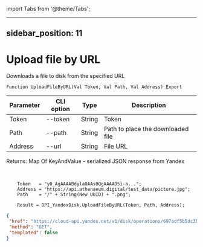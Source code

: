 ﻿import Tabs from '@theme/Tabs';

---
sidebar_position: 11
---

# Upload file by URL
 Downloads a file to disk from the specified URL



`Function UploadFileByURL(Val Token, Val Path, Val Address) Export`

  | Parameter | CLI option | Type | Description |
  |-|-|-|-|
  | Token | --token | String | Token |
  | Path | --path | String | Path to place the downloaded file |
  | Address | --url | String | File URL |

  
  Returns:  Map Of KeyAndValue - serialized JSON response from Yandex

<br/>




```bsl title="Code example"
    Token   = "y0_AgAAAABdylaOAAs0QgAAAAD5i-a...";
    Address = "https://api.athenaeum.digital/test_data/picture.jpg";
    Path    = "/" + String(New UUID) + ".png";

    Result = OPI_YandexDisk.UploadFileByURL(Token, Path, Address);
```
 



```json title="Result"
{
 "href": "https://cloud-api.yandex.net/v1/disk/operations/697adf5b5dc3bca81887972604246238630a88ddda323bb45dfa3d6182f88cfc",
 "method": "GET",
 "templated": false
}
```
